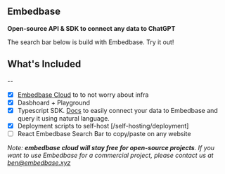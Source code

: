 
## Embedbase
**Open-source API & SDK to connect any data to ChatGPT**

The search bar below is build with Embedbase. Try it out!

<EmbedbaseSearch />


## What's Included
--

- [x] [Embedbase Cloud](https://embedbase.xyz) to to not worry about infra 
- [x] Dasbhoard + Playground
- [x] Typescript SDK. [Docs](https://docs.embedbase.xyz/sdk) to easily connect your data to Embedbase and query it using natural language.
- [x] Deployment scripts to self-host [/self-hosting/deployment]
- [ ] React Embedbase Search Bar to copy/paste on any website

*Note: **embedbase cloud will stay free for open-source projects**. If you want to use Embedbase for a commercial project, please contact us at ben@embedbase.xyz*


